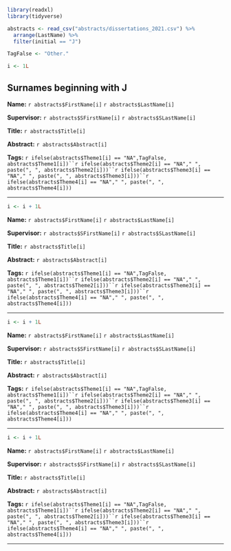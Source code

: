 
```r

library(readxl)
library(tidyverse)

abstracts <- read_csv("abstracts/dissertations_2021.csv") %>%
  arrange(LastName) %>%
  filter(initial == "J")

TagFalse <- "Other."

i <- 1L
```


## Surnames beginning with J {-}

**Name:** `r abstracts$FirstName[i]` `r abstracts$LastName[i]`

**Supervisor:** `r abstracts$SFirstName[i]` `r abstracts$SLastName[i]`

**Title:** `r abstracts$Title[i]`

**Abstract:** `r abstracts$Abstract[i]`

**Tags:** `r ifelse(abstracts$Theme1[i] == "NA",TagFalse, abstracts$Theme1[i])``r ifelse(abstracts$Theme2[i] == "NA"," ", paste(", ", abstracts$Theme2[i]))``r ifelse(abstracts$Theme3[i] == "NA"," ", paste(", ", abstracts$Theme3[i]))``r ifelse(abstracts$Theme4[i] == "NA"," ", paste(", ", abstracts$Theme4[i]))`

---

```r
i <- i + 1L
```

**Name:** `r abstracts$FirstName[i]` `r abstracts$LastName[i]`

**Supervisor:** `r abstracts$SFirstName[i]` `r abstracts$SLastName[i]`

**Title:** `r abstracts$Title[i]`

**Abstract:** `r abstracts$Abstract[i]`

**Tags:** `r ifelse(abstracts$Theme1[i] == "NA",TagFalse, abstracts$Theme1[i])``r ifelse(abstracts$Theme2[i] == "NA"," ", paste(", ", abstracts$Theme2[i]))``r ifelse(abstracts$Theme3[i] == "NA"," ", paste(", ", abstracts$Theme3[i]))``r ifelse(abstracts$Theme4[i] == "NA"," ", paste(", ", abstracts$Theme4[i]))`

---


```r
i <- i + 1L
```

**Name:** `r abstracts$FirstName[i]` `r abstracts$LastName[i]`

**Supervisor:** `r abstracts$SFirstName[i]` `r abstracts$SLastName[i]`

**Title:** `r abstracts$Title[i]`

**Abstract:** `r abstracts$Abstract[i]`

**Tags:** `r ifelse(abstracts$Theme1[i] == "NA",TagFalse, abstracts$Theme1[i])``r ifelse(abstracts$Theme2[i] == "NA"," ", paste(", ", abstracts$Theme2[i]))``r ifelse(abstracts$Theme3[i] == "NA"," ", paste(", ", abstracts$Theme3[i]))``r ifelse(abstracts$Theme4[i] == "NA"," ", paste(", ", abstracts$Theme4[i]))`

---


```r
i <- i + 1L
```

**Name:** `r abstracts$FirstName[i]` `r abstracts$LastName[i]`

**Supervisor:** `r abstracts$SFirstName[i]` `r abstracts$SLastName[i]`

**Title:** `r abstracts$Title[i]`

**Abstract:** `r abstracts$Abstract[i]`

**Tags:** `r ifelse(abstracts$Theme1[i] == "NA",TagFalse, abstracts$Theme1[i])``r ifelse(abstracts$Theme2[i] == "NA"," ", paste(", ", abstracts$Theme2[i]))``r ifelse(abstracts$Theme3[i] == "NA"," ", paste(", ", abstracts$Theme3[i]))``r ifelse(abstracts$Theme4[i] == "NA"," ", paste(", ", abstracts$Theme4[i]))`

---

